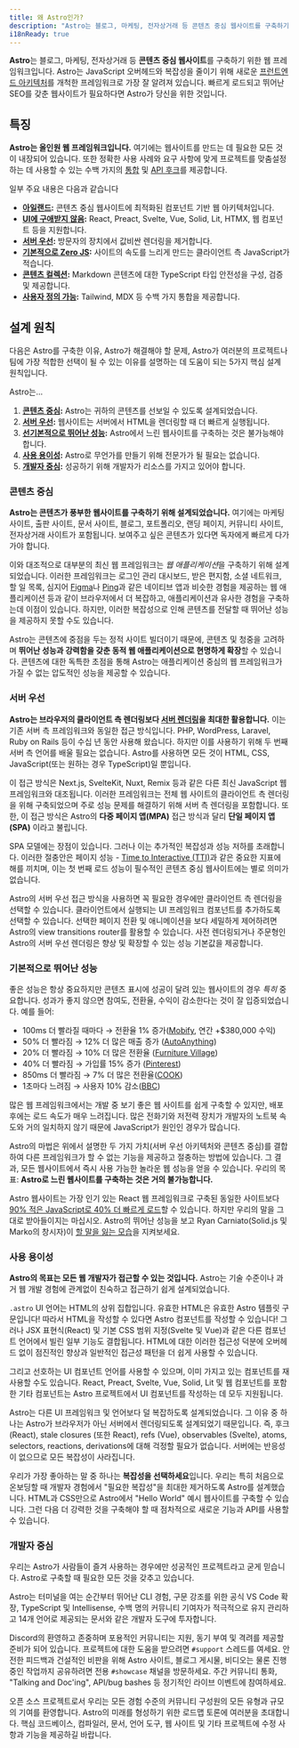 ```yaml
---
title: 왜 Astro인가?
description: "Astro는 블로그, 마케팅, 전자상거래 등 콘텐츠 중심 웹사이트를 구축하기 위한 웹 프레임워크입니다. Astro가 다음 웹사이트에 적합한 이유를 알아보세요."
i18nReady: true
---
```


**Astro**는 블로그, 마케팅, 전자상거래 등 **콘텐츠 중심 웹사이트**를 구축하기 위한 웹 프레임워크입니다. Astro는 JavaScript 오버헤드와 복잡성을 줄이기 위해 새로운 [프런트엔드 아키텍처](/ko/concepts/islands/)를 개척한 프레임워크로 가장 잘 알려져 있습니다. 빠르게 로드되고 뛰어난 SEO를 갖춘 웹사이트가 필요하다면 Astro가 당신을 위한 것입니다.

## 특징

**Astro는 올인원 웹 프레임워크입니다.** 여기에는 웹사이트를 만드는 데 필요한 모든 것이 내장되어 있습니다. 또한 정확한 사용 사례와 요구 사항에 맞게 프로젝트를 맞춤설정하는 데 사용할 수 있는 수백 가지의 [통합](https://astro.build/integrations/) 및 [API 후크](/ko/reference/integrations-reference/)를 제공합니다.

일부 주요 내용은 다음과 같습니다

- **[아일랜드](/ko/concepts/islands/):** 콘텐츠 중심 웹사이트에 최적화된 컴포넌트 기반 웹 아키텍처입니다.
- **[UI에 구애받지 않음](/ko/basics/framework-components/):** React, Preact, Svelte, Vue, Solid, Lit, HTMX, 웹 컴포넌트 등을 지원합니다.
- **[서버 우선](/ko/basics/rendering-modes/):** 방문자의 장치에서 값비싼 렌더링을 제거합니다.
- **[기본적으로 Zero JS](/ko/basics/astro-components/):** 사이트의 속도를 느리게 만드는 클라이언트 측 JavaScript가 적습니다.
- **[콘텐츠 컬렉션](/ko/guides/content-collections/):** Markdown 콘텐츠에 대한 TypeScript 타입 안전성을 구성, 검증 및 제공합니다.
- **[사용자 정의 가능](/ko/guides/integrations-guide/):** Tailwind, MDX 등 수백 가지 통합을 제공합니다.

## 설계 원칙

다음은 Astro를 구축한 이유, Astro가 해결해야 할 문제, Astro가 여러분의 프로젝트나 팀에 가장 적합한 선택이 될 수 있는 이유를 설명하는 데 도움이 되는 5가지 핵심 설계 원칙입니다.

Astro는...

1. **[콘텐츠 중심](#콘텐츠-중심):** Astro는 귀하의 콘텐츠를 선보일 수 있도록 설계되었습니다.
2. **[서버 우선](#서버-우선):** 웹사이트는 서버에서 HTML을 렌더링할 때 더 빠르게 실행됩니다.
3. **[선기본적으로 뛰어난 성능](#기본적으로-뛰어난-성능):** Astro에서 느린 웹사이트를 구축하는 것은 불가능해야 합니다.
4. **[사용 용이성](#사용-용이성):** Astro로 무언가를 만들기 위해 전문가가 될 필요는 없습니다.
5. **[개발자 중심](#개발자-중심):** 성공하기 위해 개발자가 리소스를 가지고 있어야 합니다.

### 콘텐츠 중심

**Astro는 콘텐츠가 풍부한 웹사이트를 구축하기 위해 설계되었습니다.** 여기에는 마케팅 사이트, 출판 사이트, 문서 사이트, 블로그, 포트폴리오, 랜딩 페이지, 커뮤니티 사이트, 전자상거래 사이트가 포함됩니다. 보여주고 싶은 콘텐츠가 있다면 독자에게 빠르게 다가가야 합니다.

이와 대조적으로 대부분의 최신 웹 프레임워크는 *웹 애플리케이션*을 구축하기 위해 설계되었습니다. 이러한 프레임워크는 로그인 관리 대시보드, 받은 편지함, 소셜 네트워크, 할 일 목록, 심지어 [Figma](https://figma.com/)나 [Ping](https://ping.gg/)과 같은 네이티브 앱과 비슷한 경험을 제공하는 웹 애플리케이션 등과 같이 브라우저에서 더 복잡하고, 애플리케이션과 유사한 경험을 구축하는데 이점이 있습니다. 하지만, 이러한 복잡성으로 인해 콘텐츠를 전달할 때 뛰어난 성능을 제공하지 못할 수도 있습니다.

Astro는 콘텐츠에 중점을 두는 정적 사이트 빌더이기 때문에, 콘텐츠 및 청중을 고려하며 **뛰어난 성능과 강력함을 갖춘 동적 웹 애플리케이션으로 현명하게 확장**할 수 있습니다. 콘텐츠에 대한 독특한 초점을 통해 Astro는 애플리케이션 중심의 웹 프레임워크가 가질 수 없는 압도적인 성능을 제공할 수 있습니다.

### 서버 우선

**Astro는 브라우저의 클라이언트 측 렌더링보다 [서버 렌더링](/ko/basics/rendering-modes/)을 최대한 활용합니다.** 이는 기존 서버 측 프레임워크와 동일한 접근 방식입니다. PHP, WordPress, Laravel, Ruby on Rails 등이 수십 년 동안 사용해 왔습니다. 하지만 이를 사용하기 위해 두 번째 서버 측 언어를 배울 필요는 없습니다. Astro를 사용하면 모든 것이 HTML, CSS, JavaScript(또는 원하는 경우 TypeScript)일 뿐입니다.

이 접근 방식은 Next.js, SvelteKit, Nuxt, Remix 등과 같은 다른 최신 JavaScript 웹 프레임워크와 대조됩니다. 이러한 프레임워크는 전체 웹 사이트의 클라이언트 측 렌더링을 위해 구축되었으며 주로 성능 문제를 해결하기 위해 서버 측 렌더링을 포함합니다. 또한, 이 접근 방식은 Astro의 **다중 페이지 앱(MPA)** 접근 방식과 달리 **단일 페이지 앱(SPA)** 이라고 불립니다.

SPA 모델에는 장점이 있습니다. 그러나 이는 추가적인 복잡성과 성능 저하를 초래합니다. 이러한 절충안은 페이지 성능 - [Time to Interactive (TTI)](https://web.dev/interactive/)과 같은 중요한 지표에 해를 끼치며, 이는 첫 번째 로드 성능이 필수적인 콘텐츠 중심 웹사이트에는 별로 의미가 없습니다.

Astro의 서버 우선 접근 방식을 사용하면 꼭 필요한 경우에만 클라이언트 측 렌더링을 선택할 수 있습니다. 클라이언트에서 실행되는 UI 프레임워크 컴포넌트를 추가하도록 선택할 수 있습니다. 선택한 페이지 전환 및 애니메이션을 보다 세밀하게 제어하려면 Astro의 view transitions router를 활용할 수 있습니다. 사전 렌더링되거나 주문형인 Astro의 서버 우선 렌더링은 향상 및 확장할 수 있는 성능 기본값을 제공합니다.

### 기본적으로 뛰어난 성능

좋은 성능은 항상 중요하지만 콘텐츠 표시에 성공이 달려 있는 웹사이트의 경우 *특히* 중요합니다. 성과가 좋지 않으면 참여도, 전환율, 수익이 감소한다는 것이 잘 입증되었습니다. 예를 들어:

- 100ms 더 빨라질 때마다 → 전환율 1% 증가([Mobify](https://web.dev/why-speed-matters/), 연간 +$380,000 수익)
- 50% 더 빨라짐 → 12% 더 많은 매출 증가 ([AutoAnything](https://www.digitalcommerce360.com/2010/08/19/web-accelerator-revs-conversion-and-sales-autoanything/))
- 20% 더 빨라짐 → 10% 더 많은 전환율 ([Furniture Village](https://www.thinkwithgoogle.com/intl/en-gb/marketing-strategies/app-and-mobile/furniture-village-and-greenlight-slash-page-load-times-boosting-user-experience/))
- 40% 더 빨라짐 → 가입률 15% 증가 ([Pinterest](https://medium.com/pinterest-engineering/driving-user-growth-with-performance-improvements-cfc50dafadd7))
- 850ms 더 빨라짐 → 7% 더 많은 전환율([COOK](https://web.dev/why-speed-matters/))
- 1초마다 느려짐 → 사용자 10% 감소([BBC](https://www.creativebloq.com/features/how-the-bbc-builds-websites-that-scale))

많은 웹 프레임워크에서는 개발 중 보기 좋은 웹 사이트를 쉽게 구축할 수 있지만, 배포 후에는 로드 속도가 매우 느려집니다. 많은 전화기와 저전력 장치가 개발자의 노트북 속도와 거의 일치하지 않기 때문에 JavaScript가 원인인 경우가 많습니다.

Astro의 마법은 위에서 설명한 두 가지 가치(서버 우선 아키텍처와 콘텐츠 중심)를 결합하여 다른 프레임워크가 할 수 없는 기능을 제공하고 절충하는 방법에 있습니다. 그 결과, 모든 웹사이트에서 즉시 사용 가능한 놀라운 웹 성능을 얻을 수 있습니다. 우리의 목표: **Astro로 느린 웹사이트를 구축하는 것은 거의 불가능합니다.**

Astro 웹사이트는 가장 인기 있는 React 웹 프레임워크로 구축된 동일한 사이트보다 [90% 적은 JavaScript로 40% 더 빠르게 로드](https://twitter.com/t3dotgg/status/1437195415439360003)할 수 있습니다. 하지만 우리의 말을 그대로 받아들이지는 마십시오. Astro의 뛰어난 성능을 보고 Ryan Carniato(Solid.js 및 Marko의 창시자)이 [할 말을 잃는 모습](https://youtu.be/2ZEMb_H-LYE?t=8163)을 지켜보세요.

### 사용 용이성

**Astro의 목표는 모든 웹 개발자가 접근할 수 있는 것입니다.** Astro는 기술 수준이나 과거 웹 개발 경험에 관계없이 친숙하고 접근하기 쉽게 설계되었습니다.

`.astro` UI 언어는 HTML의 상위 집합입니다. 유효한 HTML은 유효한 Astro 템플릿 구문입니다! 따라서 HTML을 작성할 수 있다면 Astro 컴포넌트를 작성할 수 있습니다! 그러나 JSX 표현식(React) 및 기본 CSS 범위 지정(Svelte 및 Vue)과 같은 다른 컴포넌트 언어에서 빌린 일부 기능도 결합됩니다. HTML에 대한 이러한 접근성 덕분에 오버헤드 없이 점진적인 향상과 일반적인 접근성 패턴을 더 쉽게 사용할 수 있습니다.

그리고 선호하는 UI 컴포넌트 언어를 사용할 수 있으며, 이미 가지고 있는 컴포넌트를 재사용할 수도 있습니다. React, Preact, Svelte, Vue, Solid, Lit 및 웹 컴포넌트를 포함한 기타 컴포넌트는 Astro 프로젝트에서 UI 컴포넌트를 작성하는 데 모두 지원됩니다.

Astro는 다른 UI 프레임워크 및 언어보다 덜 복잡하도록 설계되었습니다. 그 이유 중 하나는 Astro가 브라우저가 아닌 서버에서 렌더링되도록 설계되었기 때문입니다. 즉, 후크(React), stale closures (또한 React), refs (Vue), observables (Svelte), atoms, selectors, reactions, derivations에 대해 걱정할 필요가 없습니다. 서버에는 반응성이 없으므로 모든 복잡성이 사라집니다.

우리가 가장 좋아하는 말 중 하나는 **복잡성을 선택하세요**입니다. 우리는 특히 처음으로 온보딩할 때 개발자 경험에서 "필요한 복잡성"을 최대한 제거하도록 Astro를 설계했습니다. HTML과 CSS만으로 Astro에서 "Hello World" 예시 웹사이트를 구축할 수 있습니다. 그런 다음 더 강력한 것을 구축해야 할 때 점차적으로 새로운 기능과 API를 사용할 수 있습니다.

### 개발자 중심

우리는 Astro가 사람들이 즐겨 사용하는 경우에만 성공적인 프로젝트라고 굳게 믿습니다. Astro로 구축할 때 필요한 모든 것을 갖추고 있습니다.

Astro는 터미널을 여는 순간부터 뛰어난 CLI 경험, 구문 강조를 위한 공식 VS Code 확장, TypeScript 및 Intellisense, 수백 명의 커뮤니티 기여자가 적극적으로 유지 관리하고 14개 언어로 제공되는 문서와 같은 개발자 도구에 투자합니다.

Discord의 환영하고 존중하며 포용적인 커뮤니티는 지원, 동기 부여 및 격려를 제공할 준비가 되어 있습니다. 프로젝트에 대한 도움을 받으려면 `#support` 스레드를 여세요. 안전한 피드백과 건설적인 비판을 위해 Astro 사이트, 블로그 게시물, 비디오는 물론 진행 중인 작업까지 공유하려면 전용 `#showcase` 채널을 방문하세요. 주간 커뮤니티 통화, "Talking and Doc'ing", API/bug bashes 등 정기적인 라이브 이벤트에 참여하세요.

오픈 소스 프로젝트로서 우리는 모든 경험 수준의 커뮤니티 구성원의 모든 유형과 규모의 기여를 환영합니다. Astro의 미래를 형성하기 위한 로드맵 토론에 여러분을 초대합니다. 핵심 코드베이스, 컴파일러, 문서, 언어 도구, 웹 사이트 및 기타 프로젝트에 수정 사항과 기능을 제공하길 바랍니다.
